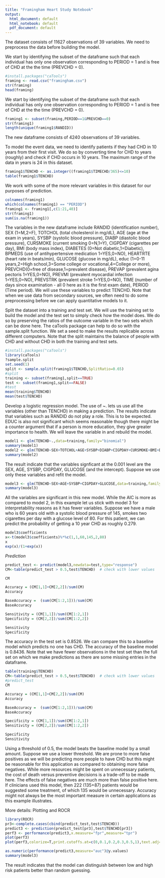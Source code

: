 ```yaml
---
title: "Framingham Heart Study Notebook"
output:
  html_document: default
  html_notebook: default
  pdf_document: default
---
```


The dataset consists of 11627 observations of 39 variables. 
We need to preprocess the data before building the model. 

We start by identifying the subset of the dataframe such that each individual
has only one observation corresponding to PERIOD = 1 and is free of CHD at the the time (PREVCHD = 0). 
```r
#install.packages("caTools")
framing <- read.csv("framingham.csv")
str(framing)
head(framing)
```
We start by identifying the subset of the dataframe such that each individual
has only one observation corresponding to PERIOD = 1 and is free of CHD at the the time (PREVCHD = 0). 
```r
framing1 <- subset(framing,PERIOD==1&PREVCHD==0)
str(framing1)
length(unique(framing1$RANDID))
```


The new dataframe consists of 4240 observations of 39 variables.


To model the event data, we need to identify patients if they had CHD in 10 years from their first visit. We do so by converting time for CHD to years (roughly) and check if CHD occurs in 10 years. The maximum range of the data in years is 24 in this dataset.
```r
framing1$TENCHD <- as.integer((framing1$TIMECHD/365)<=10)
table(framing1$TENCHD)
```
We work with some of the more relevant variables in this dataset for our purposes of prediction.
```r
colnames(framing1)
which(colnames(framing1) == "PERIOD")
framing1 <- framing1[,c(1:21,40)]
str(framing1)
sum(is.na(framing1))
```
The variables in the new dataframe include RANDID (identification number), SEX (1=M,2=F), TOTCHOL (total cholesterol in mg/dL), AGE (age at the exam in years), SYSBP (systolic blood pressure), DIABP (diastolic blood pressure), CURSMOKE (current smoking 0=N,1=Y), CIGPDAY (cigarettes per day), BMI (body mass index), DIABETES (0=Not diabetic,1=Diabetic), BPMEDS (use of antihypertensive medication 1=YES,0=NO), HEARTRTE (heart rate in beats/min), GLUCOSE (glucose in mg/dL), educ (1=0-11 years,2=High school,3=Some college or vocational,4=College or more), PREVCHD(0=free of disease,1=prevalent disease), PREVAP (prevalent agina pectoris 1=YES,0=NO), PREVMI (prevalent myocardial infection 1=YES,0=NO), PREVSTRK (prevalent stroke 1=YES,0=NO), TIME (number of days since examination - all 0 here as it is the first exam date), PERIOD (Time period). We will use these variables to predict TENCHD. Note that when we use data from secondary sources, we often need to do some preprocessing before we can apply quantitative models to it.

Split the dataset into a training and test set. We will use the training set to build the model and the test set to simply check how the model does. We do so by preserving the ratios of the outcome variable in the two sets which can be done here. The caTools package can help to do so with the sample.split function. We set a seed to make the results replicable across different computers. Note that the split maintains the balance of people with CHD and without CHD in both the training and test sets.
```r
#install.packages("caTools")
library(caTools)
?sample.split
set.seed(1)
split <- sample.split(framing1$TENCHD,SplitRatio=0.65)
#split
training <- subset(framing1,split==TRUE)
test <- subset(framing1,split==FALSE)
#test
mean(training$TENCHD)
mean(test$TENCHD)
```
Develop a logistic regression model. The use of ~. lets us use all the variables (other than TENCHD) in making a prediction. The results indicate that variables such as RANDID do not play a role. This is to be expected. EDUC is also not significant which seems reasonable though there might be a counter argument that if a person is more education, they give greater importance to health. We will leave the variable in and rebuild the model. 
```r
model1 <- glm(TENCHD~.,data=training,family="binomial")
summary(model1)
model2 <- glm(TENCHD~SEX+TOTCHOL+AGE+SYSBP+DIABP+CIGPDAY+CURSMOKE+BMI+DIABETES+BPMEDS+HEARTRTE+GLUCOSE+educ+PREVSTRK+PREVHYP,data=training,family="binomial")
summary(model2)
```
The result indicate that the variables signficant at the 0.001 level are the SEX, AGE, SYSBP, CIGPDAY, GLUCOSE (and the intercept). Suppose we use only these variables and refit the model.
```r
model3 <- glm(TENCHD~SEX+AGE+SYSBP+CIGPDAY+GLUCOSE,data=training,family="binomial")
summary(model3)
```
All the variables are significant in this new model. While the AIC is more as compared to model 2, in this example let us stick with model 3 for interpretability reasons as it has fewer variables.
Suppose we have a male who is 60 years old with a systolic blood pressure of 145, smokes two cigarettes per day with a glucose level of 80. For this patient, we can predict the probability of getting a 10 year CHD as roughly 0.279.

```r
model3$coefficients
x<-t(model3$coefficients)%*%c(1,1,60,145,2,80)
x
exp(x)/(1+exp(x))
```

*Prediction* 
```r
predict_test <- predict(model3,newdata=test,type="response")
CM<-table(predict_test > 0.5,test$TENCHD)  # check with lower values

CM

Accuracy = (CM[1,1]+CM[2,2])/sum(CM)
Accuracy

BaseAccuracy =  (sum(CM[1:2,1]))/sum(CM)
BaseAccuracy

Sensitivity = (CM[1,1])/sum(CM[1:2,1])
Specificity = (CM[2,2])/sum(CM[1:2,2])

Sensitivity
Specificity


```
The accuracy in the test set is 0.8526. We can compare this to a baseline model which predicts no one has CHD. The accuracy of the baseline model is 0.8436. Note that we have fewer observations in the test set than the full set on which we make predictions as there are some missing entries in the dataframe.
```r
table(training$TENCHD)
CM<-table(predict_test > 0.5,test$TENCHD)  # check with lower values
#predict_test
CM

Accuracy = (CM[1,1]+CM[2,2])/sum(CM)
Accuracy

BaseAccuracy =  (sum(CM[1:2,1]))/sum(CM)
BaseAccuracy

Specificity = (CM[1,1])/sum(CM[1:2,1])
Sensitivity = (CM[2,2])/sum(CM[1:2,2])

Specificity
Sensitivity

```
Using a threshold of 0.5, the model beats the baseline model by a small amount. Suppose we use a lower threshold. We are prone to more false positives as we will be predicting more people to have CHD but this might be reasonable for this application as compared to obtaining more false negatives. While more resources might be spent on unnecessary patients, the cost of death versus preventive decisions is a trade-off to be made here. The effects of false negatives are much more than false positive here. If clinicians used this model, then 222 (135+87) patients would be suggested some treatment, of which 135 would be unnecessary. Accuracy might not always be the most important measure in certain applications as this example illustrates.


More details: Plotting and ROCR
```r
library(ROCR)
pr3<-complete.cases(cbind(predict_test,test$TENCHD))
predict3 <- prediction(predict_test[pr3],test$TENCHD[pr3])
perf3 <- performance(predict3,x.measure="fpr",measure="tpr")
plot(perf3)
plot(perf3,colorize=T,print.cutoffs.at=c(0,0.1,0.2,0.3,0.5,1),text.adj=c(-.02,1.7))
```
```r
as.numeric(performance(predict3,measure="auc")@y.values)
summary(model3)
```
The result indicates that the model can distinguish between low and high risk patients better than random guessing.
